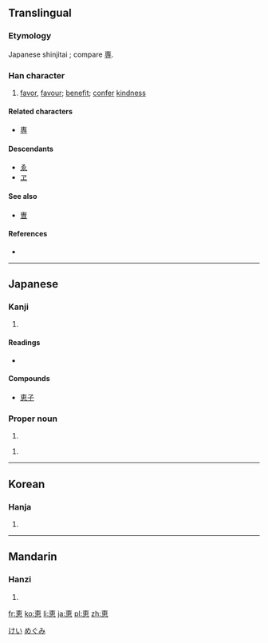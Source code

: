 {{also|惠}}
==Translingual==
{{ja-forms|恵|[[惠]]|[[惠]]}}

===Etymology===
Japanese shinjitai {{Han simp|惠|f=叀}}; compare [[専]].

===Han character===
{{Han char|rn=61|rad=心|as=06|sn=10|four=|canj=十田心 (JWP)|ids=⿱[[𤰔]][[心]]}}

# [[favor]], [[favour]]; [[benefit]]; [[confer]] [[kindness]]

====Related characters====
* [[専]] <!-- same simplification -->

====Descendants====
* [[ゑ]]
* [[ヱ]]

====See also====
* [[曺]] <!-- graphically similar -->

====References====
* {{Han ref|kx=0386.161|dkj=10618|dj=0718.140|hdz=42290.031|uh=6075|ud=24693}}

----

==Japanese==

===Kanji===
{{ja-kanji|grade=c|rs=心06}}

# {{defn|lang=ja|sort=心06}}

====Readings====
* {{ja-readings|on=[[けい]] (kei), [[え]] (e)|kun=[[めぐむ]] (megumu), [[めぐみ]] (megumi)}}

====Compounds====
* [[恵子]]

===Proper noun===
{{ja-pos|k|proper|hira=けい|rom=Kei}}

# {{given name|male|lang=ja}}

{{ja-pos|k|proper|hira=めぐみ|rom=Megumi}}

# {{given name|female|lang=ja}}


[[Category:Japanese male given names|けい]]
[[Category:Japanese female given names|めぐみ]]

----

==Korean==

===Hanja===
{{ko-hanja|hangeul=혜|eumhun=|rv=hye|mr=hye|y=hyey}}

# {{defn|lang=ko|sort=心06}}

----

==Mandarin==

===Hanzi===
{{cmn-hanzi|pin=[[huì]] ([[hui4]])|wg=hui<sup>4</sup>}}

# {{defn|lang=cmn|sort=心06}}

[[fr:恵]]
[[ko:恵]]
[[li:恵]]
[[ja:恵]]
[[pl:恵]]
[[zh:恵]]